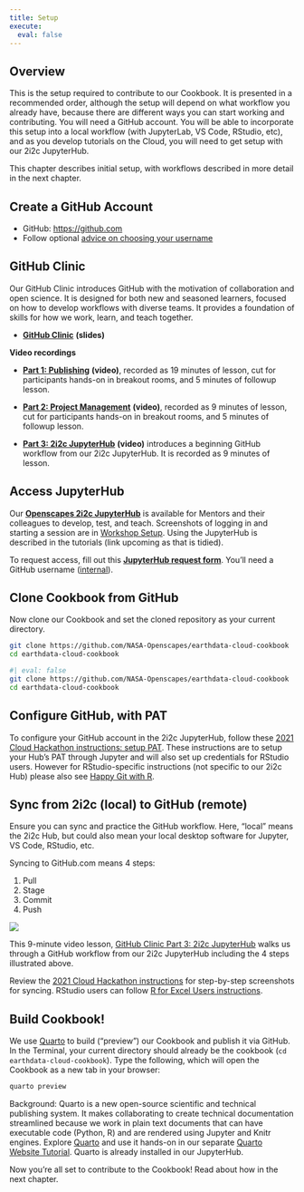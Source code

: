 ```yaml
---
title: Setup
execute:
  eval: false
---
```


## Overview

This is the setup required to contribute to our Cookbook. It is presented in a recommended order, although the setup will depend on what workflow you already have, because there are different ways you can start working and contributing. You will need a GitHub account. You will be able to incorporate this setup into a local workflow (with JupyterLab, VS Code, RStudio, etc), and as you develop tutorials on the Cloud, you will need to get setup with our 2i2c JupyterHub.

This chapter describes initial setup, with workflows described in more detail in the next chapter.

## Create a GitHub Account

-   GitHub: <https://github.com>
-   Follow optional [advice on choosing your username](https://happygitwithr.com/github-acct.html)

## GitHub Clinic

Our GitHub Clinic introduces GitHub with the motivation of collaboration and open science. It is designed for both new and seasoned learners, focused on how to develop workflows with diverse teams. It provides a foundation of skills for how we work, learn, and teach together.

-   [**GitHub Clinic**](https://docs.google.com/presentation/d/1PzGAbEpNhT6CDPe1DCHf5-eVAjy-2R2D3VMHz7dY774/edit#slide=id.p) **(slides)**

**Video recordings**

-   [**Part 1: Publishing**](https://youtu.be/anrZwE3pIwQ) **(video)**, recorded as 19 minutes of lesson, cut for participants hands-on in breakout rooms, and 5 minutes of followup lesson.

-   [**Part 2: Project Management**](https://youtu.be/dDRDma-5_ww) **(video)**, recorded as 9 minutes of lesson, cut for participants hands-on in breakout rooms, and 5 minutes of followup lesson.

-   [**Part 3: 2i2c JupyterHub**](https://youtu.be/Lum7irkP6k8) **(video)** introduces a beginning GitHub workflow from our 2i2c JupyterHub. It is recorded as 9 minutes of lesson.

## Access JupyterHub

Our [**Openscapes 2i2c JupyterHub**](https://openscapes.2i2c.cloud/hub/) is available for Mentors and their colleagues to develop, test, and teach. Screenshots of logging in and starting a session are in [Workshop Setup](../workshops/setup.md). Using the JupyterHub is described in the tutorials (link upcoming as that is tidied).

To request access, fill out this [**JupyterHub request form**](https://docs.google.com/forms/d/e/1FAIpQLSdcKar-yNnofiAVKlks79AgmQeM1beLCQM5TW_0__x_JU4B3g/viewform?usp=sf_link). You'll need a GitHub username ([internal](https://docs.google.com/spreadsheets/d/10Qg8YtUegXs9bepJzvK4UN54bX8BLXTrhxsjb2uV_6k/edit#gid=1824163684)).

## Clone Cookbook from GitHub

Now clone our Cookbook and set the cloned repository as your current directory.

``` bash
git clone https://github.com/NASA-Openscapes/earthdata-cloud-cookbook
cd earthdata-cloud-cookbook
```

```bash
#| eval: false
git clone https://github.com/NASA-Openscapes/earthdata-cloud-cookbook
cd earthdata-cloud-cookbook
```

## Configure GitHub, with PAT

To configure your GitHub account in the 2i2c JupyterHub, follow these [2021 Cloud Hackathon instructions: setup PAT](https://nasa-openscapes.github.io/2021-Cloud-Hackathon/tutorials/00_Setup.html#step-5.6.-setup-pat). These instructions are to setup your Hub's PAT through Jupyter and will also set up credentials for RStudio users. However for RStudio-specific instructions (not specific to our 2i2c Hub) please also see [Happy Git with R](https://happygitwithr.com/https-pat.html).

## Sync from 2i2c (local) to GitHub (remote)

Ensure you can sync and practice the GitHub workflow. Here, "local" means the 2i2c Hub, but could also mean your local desktop software for Jupyter, VS Code, RStudio, etc.

Syncing to GitHub.com means 4 steps:

1.  Pull
2.  Stage
3.  Commit
4.  Push

![](images/commit_steps.png){fig-align="center"}

This 9-minute video lesson, [GitHub Clinic Part 3: 2i2c JupyterHub](https://youtu.be/Lum7irkP6k8) walks us through a GitHub workflow from our 2i2c JupyterHub including the 4 steps illustrated above.

Review the [2021 Cloud Hackathon instructions](https://nasa-openscapes.github.io/2021-Cloud-Hackathon/tutorials/00_Setup.html#step-5.-tracking-changes-optional) for step-by-step screenshots for syncing. RStudio users can follow [R for Excel Users instructions](https://rstudio-conf-2020.github.io/r-for-excel/github.html#sync-from-rstudio-local-to-github-remote).

## Build Cookbook!

We use [Quarto](https://quarto.org) to build ("preview") our Cookbook and publish it via GitHub. In the Terminal, your current directory should already be the cookbook (`cd earthdata-cloud-cookbook`). Type the following, which will open the Cookbook as a new tab in your browser:

``` bash
quarto preview
```

Background: Quarto is a new open-source scientific and technical publishing system. It makes collaborating to create technical documentation streamlined because we work in plain text documents that can have executable code (Python, R) and are rendered using Jupyter and Knitr engines. Explore [Quarto](https://quarto.org) and use it hands-on in our separate [Quarto Website Tutorial](https://openscapes.github.io/quarto-website-tutorial/). Quarto is already installed in our JupyterHub.

Now you're all set to contribute to the Cookbook! Read about how in the next chapter.
